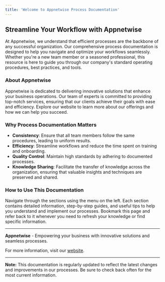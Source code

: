 ```yaml
---
title: 'Welcome to Appnetwise Process Documentation'
---
```


## Streamline Your Workflow with Appnetwise

At Appnetwise, we understand that efficient processes are the backbone of any successful organization. Our comprehensive process documentation is designed to help you navigate and optimize your workflows seamlessly. Whether you're a new team member or a seasoned professional, this resource is here to guide you through our company's standard operating procedures, best practices, and tools.

### About Appnetwise

Appnetwise is dedicated to delivering innovative solutions that enhance your business operations. Our team of experts is committed to providing top-notch services, ensuring that our clients achieve their goals with ease and efficiency. Explore our website to learn more about our offerings and how we can help you succeed.

### Why Process Documentation Matters

- **Consistency**: Ensure that all team members follow the same procedures, leading to uniform results.
- **Efficiency**: Streamline workflows and reduce the time spent on training and onboarding.
- **Quality Control**: Maintain high standards by adhering to documented processes.
- **Knowledge Sharing**: Facilitate the transfer of knowledge across the organization, ensuring that valuable insights and techniques are preserved and shared.

### How to Use This Documentation

Navigate through the sections using the menu on the left. Each section contains detailed information, step-by-step guides, and useful tips to help you understand and implement our processes. Bookmark this page and refer back to it whenever you need to refresh your knowledge or find specific information.

---

**Appnetwise** - Empowering your business with innovative solutions and seamless processes.

For more information, visit our [website](https://appnetwise.com/).

---

**Note:** This documentation is regularly updated to reflect the latest changes and improvements in our processes. Be sure to check back often for the most current information.
